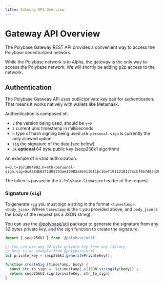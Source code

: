 ```yaml
---
title: Gateway API Overview
---
```



# Gateway API Overview

The Polybase Gateway REST API provides a convenient way to access the Polybase decentralized network.

<Callout type="warning">
While the Polybase network is in Alpha, the gateway is the only way to access the Polybase network. We will shortly be adding p2p access to the network.
</Callout>

## Authentication

The Polybase Gatweay API uses public/private key pair for authentication. That means it works natively with wallets like Metamask.

Authentication is composed of:

 - `v` the version being used, should be `v=0` 
 - `t` current unix timestamp in milliseconds
 - `h` type of hash signing being used `eth-personal-sign` is currently the only allowed option
 - `sig` the signature of the data (see below)
 - `pk` **optional** 64 byte public key (secp256k1 algorithm)


An example of a valid authroization:

```
v=0,t=1671884992,h=eth-personal-sign,sig=0x288db6271d92253ae19983a8e5110f1bc1bef1911210127ccbf657d85428ba9917aa9457f0f8e7f300a36b106525d3a3471e63ae265af4898742040a377e1da11c
```

The token is passed in the `X-Polybase-Signature` header of the request.


### Signature (`sig`)

To generate `sig` you must sign a string in the format `<timestamp>.<body_json>`. Where `timestamp` is the `t` you provided above, and `body_json` is the body of the request (as a JSON string).

You can use the [@polybase/util](https://www.npmjs.com/package/@polybase/util) package to generate the signature from any 32 bytes private key, and the sign function to create the signature.

```js
import { secp256k1 } from '@polybase/util'

// You can use any 32 byte private key from any library, 
// here is an example from @polybase/util
let private_key = secp256k1.generatePrivateKey();

function createSig (timestamp, body) {
  const str_to_sign = `${timestamp}.${JSON.stringify(body)}`;
  return secp256k1.sign(privateKey, str_to_sign);
}
```